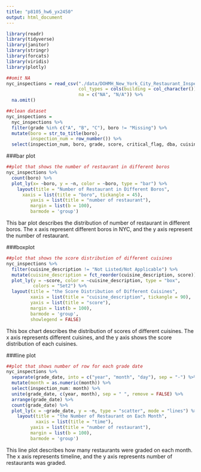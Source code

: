 ```yaml
---
title: "p8105_hw6_yx2450"
output: html_document
---
```


```r
library(readr)
library(tidyverse)
library(janitor)
library(stringr)
library(forcats)
library(viridis)
library(plotly)
```

```r
##omit NA
nyc_inspections = read_csv("./data/DOHMH_New_York_City_Restaurant_Inspection_Results.csv.gz", 
                           col_types = cols(building = col_character()),
                           na = c("NA", "N/A")) %>% 
  na.omit() 

##clean dataset
nyc_inspections =
  nyc_inspections %>%
  filter(grade %in% c("A", "B", "C"), boro != "Missing") %>% 
  mutate(boro = str_to_title(boro),
         inspection_num = row_number()) %>% 
  select(inspection_num, boro, grade, score, critical_flag, dba, cuisine_description, zipcode, grade_date)
```

###bar plot
```r
##plot that shows the number of restaurant in different boros
nyc_inspections %>% 
  count(boro) %>% 
  plot_ly(x= ~boro, y = ~n, color = ~boro, type = "bar") %>% 
    layout(title = "Number of Restaurant in Different Boros",
      xaxis = list(title = "boro", tickangle = 45),
         yaxis = list(title = "number of restaurant"),
         margin = list(b = 100),
         barmode = 'group')
```

This bar plot describes the distribution of number of restaurant in different boros. The x axis represent different boros in NYC, and the y axis represent the number of restaurant. 

###boxplot
```r
##plot that shows the score distribution of different cuisines
nyc_inspections %>% 
  filter(cuisine_description != "Not Listed/Not Applicable") %>% 
  mutate(cuisine_description = fct_reorder(cuisine_description, score)) %>%
  plot_ly(y = ~score, color = ~cuisine_description, type = "box",
          colors = "Set2") %>% 
  layout(title = "the Score Distribution of Different Cuisines",
         xaxis = list(title = "cuisine_description", tickangle = 90),
         yaxis = list(title = "score"),
         margin = list(b = 100),
         barmode = 'group',
         showlegend = FALSE)  
```

This box chart describes the distribution of scores of different cuisines. The x axis represents different cuisines, and the y axis shows the score distribution of each cuisines.


###line plot
```r
##plot that shows number of row for each grade date
nyc_inspections %>%
  separate(grade_date, into = c("year", "month", "day"), sep = "-") %>% 
  mutate(month = as.numeric(month)) %>%
  select(inspection_num: month) %>% 
  unite(grade_date, c(year, month), sep = " ", remove = FALSE) %>%
  arrange(grade_date) %>% 
  count(grade_date) %>% 
  plot_ly(x = ~grade_date, y = ~n, type = "scatter", mode = "lines") %>% 
    layout(title = "the Number of Restaurant on Each Month",
           xaxis = list(title = "time"),
         yaxis = list(title = "number of restaurant"),
         margin = list(b = 100),
         barmode = 'group')
```

This line plot describes how many restaurants were graded on each month. The x axis represents timeline, and the y axis represents number of restaurants was graded.

